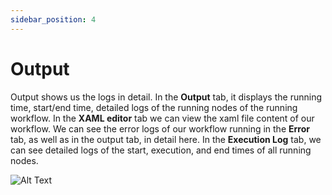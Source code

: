 ```yaml
---
sidebar_position: 4
---
```


# Output

Output shows us the logs in detail. In the **Output** tab, it displays the running time, start/end time, detailed logs of the running nodes of the running workflow. In the **XAML editor** tab we can view the xaml file content of our workflow. We can see the error logs of our workflow running in the **Error** tab, as well as in the output tab, in detail here. In the **Execution Log** tab, we can see detailed logs of the start, execution, and end times of all running nodes.

![Alt Text](./img/output.gif)